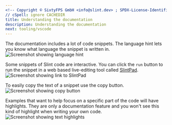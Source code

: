 ```yaml
---
<!-- Copyright © SixtyFPS GmbH <info@slint.dev> ; SPDX-License-Identifier: MIT -->
// cSpell: ignore CACHEDIR
title: Understanding the documentation
description: Understanding the documentation
next: tooling/vscode
---
```




The documentation includes a lot of code snippets. The language hint lets you know what
language the snippet is written in.
![Screenshot showing language hint](../../../assets/getting-started/language-hint.webp)

Some snippets of Slint code are interactive. You can click the `run` button to run the snippet
in a web based live-editing tool called [SlintPad](https://slintpad.com).
![Screenshot showing link to SlintPad](../../../assets/getting-started/run-in-slintpad.webp)

To easily copy the text of a snippet use the copy button.
![Screenshot showing copy button](../../../assets/getting-started/copy-snippet.webp)

Examples that want to help focus on a specific part of the code will have highlights. They are only
a documentation feature and you won't see this kind of highlight when writing your own code.
![Screenshot showing text highlights](../../../assets/getting-started/line-highlight.webp)
